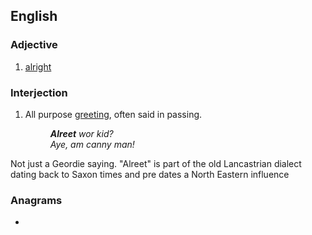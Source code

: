 ==English==

===Adjective===
{{en-adj|-}}

# {{lb|en|Geordie}} [[alright]]

===Interjection===
{{en-interj}}

# {{lb|en|Geordie}} All purpose [[greeting]], often said in passing.
#: '''''Alreet''' wor kid?''
#: ''Aye, am canny man!''

Not just a Geordie saying. "Alreet" is part of the old Lancastrian dialect dating back to Saxon times and pre dates a North Eastern influence

===Anagrams===
* {{anagrams|en|a=aeelrt|Aertel|Tralee|e-alert|earlet|elater|relate|telera}}